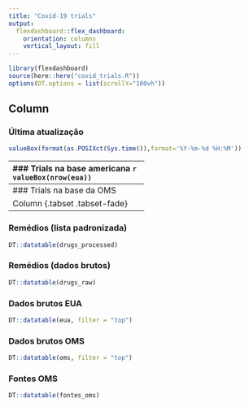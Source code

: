 ```yaml
---
title: "Covid-19 trials"
output: 
  flexdashboard::flex_dashboard:
    orientation: columns
    vertical_layout: fill
---
```


```r
library(flexdashboard)
source(here::here("covid_trials.R"))
options(DT.options = list(scrollY="100vh"))
```

Column {.sidebar}
-------------------------------------
### Última atualização
```r
valueBox(format(as.POSIXct(Sys.time()),format='%Y-%m-%d %H:%M'))
```

-------------------------------------
### Trials na base americana
```r
valueBox(nrow(eua))
```

-------------------------------------
### Trials na base da OMS
```r
valueBox(nrow(oms))
```


Column {.tabset .tabset-fade}
-------------------------------------

### Remédios (lista padronizada)

```r
DT::datatable(drugs_processed)
```   
 
### Remédios (dados brutos)
    
```r
DT::datatable(drugs_raw)
```


### Dados brutos EUA

```r
DT::datatable(eua, filter = "top")
```   
 
### Dados brutos OMS
    
```r
DT::datatable(oms, filter = "top")
```

### Fontes OMS
```r
DT::datatable(fontes_oms)
```
